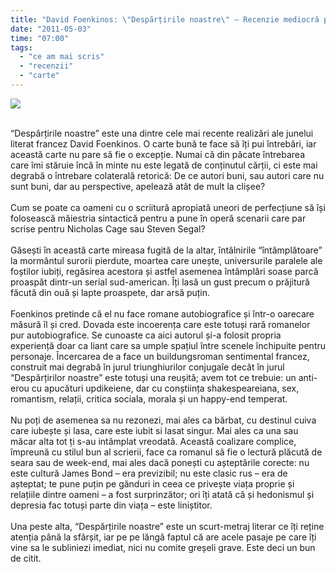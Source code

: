 ```yaml
---
title: "David Foenkinos: \"Despărțirile noastre\" — Recenzie mediocră pentru o carte puțin peste mediocră"
date: "2011-05-03"
time: "07:00"
tags:
  - "ce am mai scris"
  - "recenzii"
  - "carte"
---
```

![](media/38057356011_0.jpg)

\
"Despărțirile noastre" este una dintre cele mai recente realizări ale junelui literat francez David Foenkinos. O carte bună te face să îți pui întrebări, iar această carte nu pare să fie o excepție. Numai că din păcate întrebarea care îmi stăruie încă în minte nu este legată de conținutul cărții, ci este mai degrabă o întrebare colaterală retorică: De ce autori buni, sau autori care nu sunt buni, dar au perspective, apelează atât de mult la clișee?\
\
Cum se poate ca oameni cu o scriitură apropiată uneori de perfecțiune să își folosească măiestria sintactică pentru a pune în operă scenarii care par scrise pentru Nicholas Cage sau Steven Segal?\
\
Găsești în această carte mireasa fugită de la altar, întâlnirile "întâmplătoare" la mormântul surorii pierdute, moartea care unește, universurile paralele ale foștilor iubiți, regăsirea acestora și astfel asemenea întâmplări soase parcă proaspăt dintr-un serial sud-american. Îți lasă un gust precum o prăjitură făcută din ouă și lapte proaspete, dar arsă puțin.\
\
Foenkinos pretinde că el nu face romane autobiografice și într-o oarecare măsură îl și cred. Dovada este incoerența care este totuși rară romanelor pur autobiografice. Se cunoaste ca aici autorul și-a folosit propria experiență doar ca liant care sa umple spațiul între scenele închipuite pentru personaje. Încercarea de a face un buildungsroman sentimental francez, construit mai degrabă în jurul triunghiurilor conjugaîe decăt în jurul "Despărțirilor noastre" este totuși una reușită; avem tot ce trebuie: un anti-erou cu apucături updikeiene, dar cu conștiința shakespeareiana, sex, romantism, relații, critica sociala, morala și un happy-end temperat.\
\
Nu poți de asemenea sa nu rezonezi, mai ales ca bărbat, cu destinul cuiva care iubește și lasa, care este iubit si lasat singur. Mai ales ca una sau măcar alta tot ți s-au intâmplat vreodată. Această coalizare complice, împreună cu stilul bun al scrierii, face ca romanul să fie o lectură plăcută de seara sau de week-end, mai ales dacă ponești cu așteptările corecte: nu este cultură James Bond -- era previzibil; nu este clasic rus -- era de așteptat; te pune puțin pe gănduri in ceea ce privește viața proprie și relațiile dintre oameni -- a fost surprinzător; ori îți atată că și hedonismul și depresia fac totuși parte din viața -- este liniștitor.\
\
Una peste alta, "Despărțirile noastre" este un scurt-metraj literar ce îți reține atenția până la sfârșit, iar pe pe lăngă faptul că are acele pasaje pe care îți vine sa le subliniezi imediat, nici nu comite greșeli grave. Este deci un bun de citit.